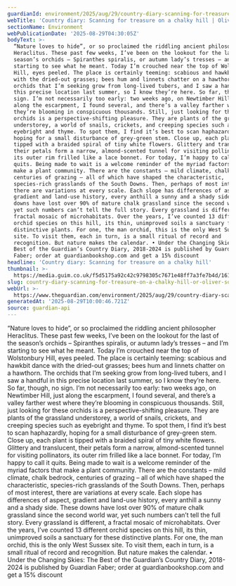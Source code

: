 ```yaml
---
guardianId: environment/2025/aug/29/country-diary-scanning-for-treasure-on-a-chalky-hill
webTitle: 'Country diary: Scanning for treasure on a chalky hill | Oliver Southall'
sectionName: Environment
webPublicationDate: '2025-08-29T04:30:05Z'
bodyText: >-
  “Nature loves to hide”, or so proclaimed the riddling ancient philosopher
  Heraclitus. These past few weeks, I’ve been on the lookout for the last of the
  season’s orchids – Spiranthes spiralis, or autumn lady’s tresses – and I’m
  starting to see what he meant. Today I’m crouched near the top of Wolstonbury
  Hill, eyes peeled. The place is certainly teeming: scabious and hawkbit dance
  with the dried-out grasses; bees hum and linnets chatter on a hawthorn. The
  orchids that I’m seeking grow from long-lived tubers, and I saw a handful in
  this precise location last summer, so I know they’re here. So far, though, no
  sign. I’m not necessarily too early: two weeks ago, on Newtimber Hill, just
  along the escarpment, I found several, and there’s a valley farther west where
  they’re blooming in conspicuous thousands. Still, just looking for these
  orchids is a perspective-shifting pleasure. They are plants of the grassland
  understorey, a world of snails, crickets, and creeping species such as
  eyebright and thyme. To spot them, I find it’s best to scan haphazardly,
  hoping for a small disturbance of grey-green stem. Close up, each plant is
  tipped with a braided spiral of tiny white flowers. Glittery and translucent,
  their petals form a narrow, almond-scented tunnel for visiting pollinators,
  its outer rim frilled like a lace bonnet. For today, I’m happy to call it
  quits. Being made to wait is a welcome reminder of the myriad factors that
  make a plant community. There are the constants – mild climate, chalk bedrock,
  centuries of grazing – all of which have shaped the characteristic,
  species-rich grasslands of the South Downs. Then, perhaps of most interest,
  there are variations at every scale. Each slope has differences of aspect,
  gradient and land-use history, every anthill a sunny and a shady side. These
  downs have lost over 90% of mature chalk grassland since the second world war,
  yet such numbers can’t tell the full story. Every grassland is different, a
  fractal mosaic of microhabitats. Over the years, I’ve counted 13 different
  orchid species on this hill, its thin, unimproved soils a sanctuary for these
  distinctive plants. For one, the man orchid, this is the only West Sussex
  site. To visit them, each in turn, is a small ritual of record and
  recognition. But nature makes the calendar. • Under the Changing Skies: The
  Best of the Guardian’s Country Diary, 2018-2024 is published by Guardian
  Faber; order at guardianbookshop.com and get a 15% discount
headline: 'Country diary: Scanning for treasure on a chalky hill'
thumbnail: >-
  https://media.guim.co.uk/f5d5175a92c42c9798305c7671e48ff7a3fe7b4d/161_0_1577_1262/500.jpg
slug: country-diary-scanning-for-treasure-on-a-chalky-hill-or-oliver-southall
webUrl: >-
  https://www.theguardian.com/environment/2025/aug/29/country-diary-scanning-for-treasure-on-a-chalky-hill
generatedAt: '2025-08-29T10:00:46.721Z'
source: guardian-api
---
```

“Nature loves to hide”, or so proclaimed the riddling ancient philosopher Heraclitus. These past few weeks, I’ve been on the lookout for the last of the season’s orchids – Spiranthes spiralis, or autumn lady’s tresses – and I’m starting to see what he meant. Today I’m crouched near the top of Wolstonbury Hill, eyes peeled. The place is certainly teeming: scabious and hawkbit dance with the dried-out grasses; bees hum and linnets chatter on a hawthorn. The orchids that I’m seeking grow from long-lived tubers, and I saw a handful in this precise location last summer, so I know they’re here. So far, though, no sign. I’m not necessarily too early: two weeks ago, on Newtimber Hill, just along the escarpment, I found several, and there’s a valley farther west where they’re blooming in conspicuous thousands. Still, just looking for these orchids is a perspective-shifting pleasure. They are plants of the grassland understorey, a world of snails, crickets, and creeping species such as eyebright and thyme. To spot them, I find it’s best to scan haphazardly, hoping for a small disturbance of grey-green stem. Close up, each plant is tipped with a braided spiral of tiny white flowers. Glittery and translucent, their petals form a narrow, almond-scented tunnel for visiting pollinators, its outer rim frilled like a lace bonnet. For today, I’m happy to call it quits. Being made to wait is a welcome reminder of the myriad factors that make a plant community. There are the constants – mild climate, chalk bedrock, centuries of grazing – all of which have shaped the characteristic, species-rich grasslands of the South Downs. Then, perhaps of most interest, there are variations at every scale. Each slope has differences of aspect, gradient and land-use history, every anthill a sunny and a shady side. These downs have lost over 90% of mature chalk grassland since the second world war, yet such numbers can’t tell the full story. Every grassland is different, a fractal mosaic of microhabitats. Over the years, I’ve counted 13 different orchid species on this hill, its thin, unimproved soils a sanctuary for these distinctive plants. For one, the man orchid, this is the only West Sussex site. To visit them, each in turn, is a small ritual of record and recognition. But nature makes the calendar. • Under the Changing Skies: The Best of the Guardian’s Country Diary, 2018-2024 is published by Guardian Faber; order at guardianbookshop.com and get a 15% discount
